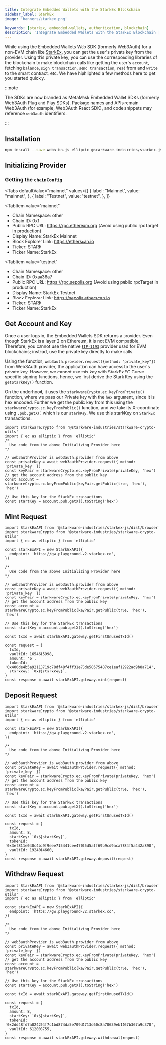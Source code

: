 ```yaml
---
title: Integrate Embedded Wallets with the StarkEx Blockchain
sidebar_label: StarkEx
image: 'banners/starkex.png'

keywords: [starkex, embedded-wallets, authentication, blockchain]
description: 'Integrate Embedded Wallets with the StarkEx Blockchain | Embedded Wallets'
---
```



While using the Embedded Wallets Web SDK (formerly Web3Auth) for a non-EVM chain like [StarkEx](https://starkware.co/starkex/), you can get the user's private key from the provider. Using this private key, you can use the corresponding libraries of the blockchain to make blockchain calls like getting the user's `account`, fetching `balance`, `sign transaction`, `send transaction`, `read` from and `write` to the smart contract, etc. We have highlighted a few methods here to get you started quickly.

:::note

The SDKs are now branded as MetaMask Embedded Wallet SDKs (formerly Web3Auth Plug and Play SDKs). Package names and APIs remain Web3Auth (for example, Web3Auth React SDK), and code snippets may reference `web3auth` identifiers.

:::

## Installation

```bash npm2yarn
npm install --save web3 bn.js elliptic @starkware-industries/starkex-js @starkware-industries/starkware-crypto-utils
```

## Initializing Provider

### Getting the `chainConfig`

<Tabs
 defaultValue="mainnet"
  values={[
    { label: "Mainnet", value: "mainnet", },
    { label: "Testnet", value: "testnet", },
  ]}
>
<TabItem
  value="mainnet"
>

- Chain Namespace: other
- Chain ID: 0x1
- Public RPC URL: https://rpc.ethereum.org (Avoid using public rpcTarget in production)
- Display Name: StarkEx Mainnet
- Block Explorer Link: https://etherscan.io
- Ticker: STARK
- Ticker Name: StarkEx

</TabItem>

<TabItem
  value="testnet"
>

- Chain Namespace: other
- Chain ID: 0xaa36a7
- Public RPC URL: https://rpc.sepolia.org (Avoid using public rpcTarget in production)
- Display Name: StarkEx Testnet
- Block Explorer Link: https://sepolia.etherscan.io
- Ticker: STARK
- Ticker Name: StarkEx

</TabItem>
</Tabs>

## Get Account and Key

Once a user logs in, the Embedded Wallets SDK returns a provider. Even though StarkEx is a layer 2 on Ethereum, it is not EVM compatible. Therefore, you cannot use the native [`EIP-1193`](https://eips.ethereum.org/EIPS/eip-1193) provider used for EVM blockchains; instead, use the private key directly to make calls.

Using the function, `web3auth.provider.request({method: "private_key"})` from Web3Auth provider, the application can have access to the user's private key. However, we cannot use this key with StarkEx EC Curve specific signing functions, hence, we first derive the Stark Key using the `getStarkKey()` function.

On the underhood, it uses the `starkwareCrypto.ec.keyFromPrivate()` function, where we pass our Private key with the `hex` argument, since it is hex encoded. Further we get the public key from this using the `starkwareCrypto.ec.keyFromPublic()` function, and we take its X-coordinate using `.pub.getX()` which is our `starkKey`. We use this starkKey on `StarkEx` transactions.

```tsx
import starkwareCrypto from '@starkware-industries/starkware-crypto-utils'
import { ec as elliptic } from 'elliptic'
/*
  Use code from the above Initializing Provider here
*/

// web3authProvider is web3auth.provider from above
const privateKey = await web3authProvider.request({ method: 'private_key' })
const keyPair = starkwareCrypto.ec.keyFromPrivate(privateKey, 'hex')
// get the account address from the public key
const account = starkwareCrypto.ec.keyFromPublic(keyPair.getPublic(true, 'hex'), 'hex')

// Use this key for the StarkEx transactions
const startKey = account.pub.getX().toString('hex')
```

## Mint Request

```tsx
import StarkExAPI from '@starkware-industries/starkex-js/dist/browser'
import starkwareCrypto from '@starkware-industries/starkware-crypto-utils'
import { ec as elliptic } from 'elliptic'

const starkExAPI = new StarkExAPI({
  endpoint: 'https://gw.playground-v2.starkex.co',
})

/*
  Use code from the above Initializing Provider here
*/

// web3authProvider is web3auth.provider from above
const privateKey = await web3authProvider.request({ method: 'private_key' })
const keyPair = starkwareCrypto.ec.keyFromPrivate(privateKey, 'hex')
// get the account address from the public key
const account = starkwareCrypto.ec.keyFromPublic(keyPair.getPublic(true, 'hex'), 'hex')

// Use this key for the StarkEx transactions
const startKey = account.pub.getX().toString('hex')

const txId = await starkExAPI.gateway.getFirstUnusedTxId()

const request = {
  txId,
  vaultId: 1654615998,
  amount: '6',
  tokenId: '0x400de4b5a92118719c78df48f4ff31e78de58575487ce1eaf19922ad9b8a714',
  starkKey: `0x${starkKey}`,
}
const response = await starkExAPI.gateway.mint(request)
```

## Deposit Request

```tsx
import StarkExAPI from '@starkware-industries/starkex-js/dist/browser'
import starkwareCrypto from '@starkware-industries/starkware-crypto-utils'
import { ec as elliptic } from 'elliptic'

const starkExAPI = new StarkExAPI({
  endpoint: 'https://gw.playground-v2.starkex.co',
})

/*
  Use code from the above Initializing Provider here
*/

// web3authProvider is web3auth.provider from above
const privateKey = await web3authProvider.request({ method: 'private_key' })
const keyPair = starkwareCrypto.ec.keyFromPrivate(privateKey, 'hex')
// get the account address from the public key
const account = starkwareCrypto.ec.keyFromPublic(keyPair.getPublic(true, 'hex'), 'hex')

// Use this key for the StarkEx transactions
const startKey = account.pub.getX().toString('hex')

const txId = await starkExAPI.gateway.getFirstUnusedTxId()

const request = {
  txId,
  amount: 8,
  starkKey: `0x${starkKey}`,
  tokenId: '0x3ef811e040c4bc9f9eee715441cee470f5d5aff69b9cd9aca7884f5a442a890',
  vaultId: 1924014660,
}
const response = await starkExAPI.gateway.deposit(request)
```

## Withdraw Request

```tsx
import StarkExAPI from '@starkware-industries/starkex-js/dist/browser'
import starkwareCrypto from '@starkware-industries/starkware-crypto-utils'
import { ec as elliptic } from 'elliptic'

const starkExAPI = new StarkExAPI({
  endpoint: 'https://gw.playground-v2.starkex.co',
})

/*
  Use code from the above Initializing Provider here
*/

// web3authProvider is web3auth.provider from above
const privateKey = await web3authProvider.request({ method: 'private_key' })
const keyPair = starkwareCrypto.ec.keyFromPrivate(privateKey, 'hex')
// get the account address from the public key
const account = starkwareCrypto.ec.keyFromPublic(keyPair.getPublic(true, 'hex'), 'hex')

// Use this key for the StarkEx transactions
const startKey = account.pub.getX().toString('hex')

const txId = await starkExAPI.gateway.getFirstUnusedTxId()

const request = {
  txId,
  amount: 8,
  starkKey: `0x${starkKey}`,
  tokenId: '0x2dd48fd7a024204f7c1bd874da5e709d4713d60c8a70639eb1167b367a9c378',
  vaultId: 612008755,
}
const response = await starkExAPI.gateway.withdrawal(request)
```
